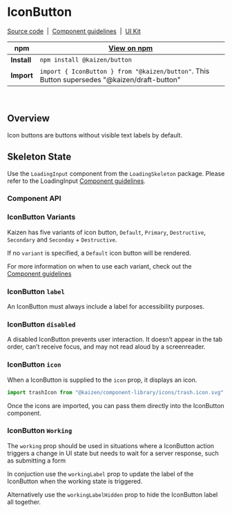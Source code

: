 <!-- Badge.stories.mdx -->



<Meta title="Design System/IconButton" component={IconButton} />

# IconButton

[Source code](https://github.com/cultureamp/kaizen-design-system/tree/master/packages/button)
&nbsp;|&nbsp;
[Component guidelines](https://cultureamp.design/components/iconbutton/)
&nbsp;|&nbsp;
[UI Kit](https://www.figma.com/file/eZKEE5kXbEMY3lx84oz8iN/%E2%9D%A4%EF%B8%8F-UI-Kit%3A-Heart?node-id=1929%3A17364)

| npm | [View on npm](https://www.npmjs.com/package/@kaizen/button)
| ---- | ---- 
| **Install** | `npm install @kaizen/button` |
| **Import** | `import { IconButton } from "@kaizen/button"`. This Button supersedes "@kaizen/draft-button" |
<br />

## Overview

Icon buttons are buttons without visible text labels by default.

<Canvas mdxSource="<IconButton label='Label' icon={trashIcon} />">
  <IconButton label="Label" icon={trashIcon}  />
</Canvas>

## Skeleton State

Use the `LoadingInput` component from the `LoadingSkeleton` package. Please refer to the LoadingInput [Component guidelines](https://cultureamp.design/components/loading-skeleton/).

<Canvas mdxSource="<LoadingInput isAnimated width={10} />">
  <LoadingInput isAnimated width={7} />
</Canvas>

### Component API

<Props />

### IconButton Variants

Kaizen has five variants of icon button, `Default`, `Primary`, `Destructive`, `Secondary` and `Seconday` + `Destructive`.

If no `variant` is specified, a `Default` icon button will be rendered. 

For more information on when to use each variant, check out the [Component guidelines](https://cultureamp.design/components/iconbutton/)

<Canvas mdxSource="<IconButton label='Default IconButton' icon={trashIcon}/>
<IconButton label='Primary IconButton' icon={trashIcon} primary />
<IconButton label='Destructive IconButton' icon={trashIcon} destructive />
<IconButton label='Secondary IconButton' icon={trashIcon} secondary />
<IconButton label='Secondary Destructive IconButton' icon={trashIcon} secondary destructive />
">
  <IconButton label="Default IconButton" icon={trashIcon}/>
  <IconButton label="Primary IconButton" icon={trashIcon} primary />
  <IconButton label="Destructive IconButton" icon={trashIcon} destructive />
  <IconButton label="Secondary IconButton" icon={trashIcon} secondary />
  <IconButton label="Secondary Destructive IconButton" icon={trashIcon} secondary destructive />
</Canvas>

### IconButton `label`

An IconButton must always include a label for accessibility purposes.

### IconButton `disabled`

A disabled IconButton prevents user interaction. It doesn’t appear in the tab order, can’t receive focus, and may not read aloud by a screenreader.

<Canvas mdxSource="<IconButton label='Label' icon={trashIcon} disabled/>">
  <IconButton label="Label" icon={trashIcon} disabled/>
</Canvas>

### IconButton `icon`

When a IconButton is supplied to the `icon` prop, it displays an icon.

```js
import trashIcon from "@kaizen/component-library/icons/trash.icon.svg"
```
Once the icons are imported, you can pass them directly into the IconButton component. 

### IconButton `Working`

The `working` prop should be used in situations where a IconButton action triggers a change in UI state but needs to wait for a server response, such as submitting a form

In conjuction use the `workingLabel` prop to update the label of the IconButton when the working state is triggered. 

Alternatively use the `workingLabelHidden` prop to hide the IconButton label all together. 

<Canvas mdxSource="<IconButton label='Label' working workingLabel='Submitting' workingLabelHidden />">
  <IconButton label="Label" working workingLabel="Submitting" workingLabelHidden />
</Canvas>
